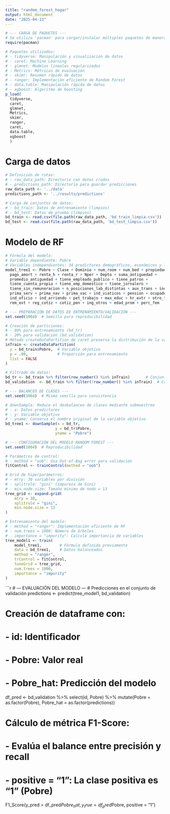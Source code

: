 ```yaml
---
title: "random_forest_hogar"
output: html_document
date: "2025-04-13"
---
```


```r
# --- CARGA DE PAQUETES ---
# Se utiliza 'pacman' para cargar/instalar múltiples paquetes de manera eficiente
require(pacman)

# Paquetes utilizados:
# - tidyverse: Manipulación y visualización de datos
# - caret: Machine Learning
# - glmnet: Modelos lineales regularizados
# - Metrics: Métricas de evaluación
# - skimr: Resumen rápido de datos
# - ranger: Implementación eficiente de Random Forest
# - data.table: Manipulación rápida de datos
# - xgboost: Algoritmo de boosting
p_load(
  tidyverse,
  caret,
  glmnet,
  Metrics,
  skimr,
  ranger, 
  caret,
  data.table,
  xgboost
  )
```

# Carga de datos

```r
# Definición de rutas:
# - raw_data_path: Directorio con datos crudos
# - predictions_path: Directorio para guardar predicciones
raw_data_path <- '../data'
predictions_path <- '../results/predictions'

# Carga de conjuntos de datos:
# - bd_train: Datos de entrenamiento (limpios)
# - bd_test: Datos de prueba (limpios)
bd_train <- read.csv(file.path(raw_data_path, 'bd_train_limpia.csv'))
bd_test <- read.csv(file.path(raw_data_path, 'bd_test_limpia.csv'))

```


# Modelo de RF 
```r
# Fórmula del modelo:
# Variable dependiente: Pobre
# Variables independientes: 34 predictores demográficos, económicos y laborales
model_tree1 <- Pobre ~ Clase + Dominio + num_room + num_bed + propiedad + 
  pago_amort + renta_h + renta_r + Nper + Depto + suma_antiguedad + 
  promedio_antiguedad + tiene_empleado_publico + tiene_patron + 
  tiene_cuenta_propia + tiene_emp_domestico + tiene_jornalero + 
  tiene_sin_remuneracion + n_posiciones_lab_distintas + aux_trans + ind_prima + 
  prima_serv + prima_nav + prima_vac + ind_viaticos + pension + ocupado + 
  ind_oficio + ind_arriendo + pet_trabajo + max_educ + hr_extr + otro_tr + 
  rem_ext + reg_cotiz + cotiz_pen + ing_otros + edad_prom + perc_fem
```

```r
# --- PREPARACIÓN DE DATOS DE ENTRENAMIENTO/VALIDACIÓN ---
set.seed(1004)  # Semilla para reproducibilidad

# Creación de particiones:
# - 80% para entrenamiento (bd_tr)
# - 20% para validación (bd_validation)
# Método createDataPartition de caret preserva la distribución de la variable objetivo
inTrain <- createDataPartition(
  y = bd_train$Pobre,  # Variable objetivo
  p = .80,             # Proporción para entrenamiento
  list = FALSE
)

# Filtrado de datos:
bd_tr <- bd_train %>% filter(row_number() %in% inTrain)       # Conjunto de entrenamiento
bd_validation  <- bd_train %>% filter(!row_number() %in% inTrain)  # Conjunto de validación
```


```r
# --- BALANCEO DE CLASES ---
set.seed(1004)  # Misma semilla para consistencia

# downSample: Reduce el desbalanceo de clases mediante submuestreo
# - x: Datos predictores
# - y: Variable objetivo
# - yname: Conserva el nombre original de la variable objetivo
bd_tree1 <- downSample(x = bd_tr,
                      y = bd_tr$Pobre,
                      yname = "Pobre")
```


```r
# --- CONFIGURACIÓN DEL MODELO RANDOM FOREST ---
set.seed(1004)  # Reproducibilidad

# Parámetros de control:
# - method = "oob": Usa Out-of-Bag error para validación
fitControl <- trainControl(method = "oob")

# Grid de hiperparámetros:
# - mtry: 30 variables por división
# - splitrule: "gini" (impureza de Gini)
# - min.node.size: Tamaño mínimo de nodo = 13
tree_grid <- expand.grid(
    mtry = 30,
    splitrule = "gini",
    min.node.size = 13
)

# Entrenamiento del modelo:
# - method = "ranger": Implementación eficiente de RF
# - num.trees = 1000: Número de árboles
# - importance = "impurity": Calcula importancia de variables
tree_model1 <- train(
    model_tree1,        # Fórmula definida previamente
    data = bd_tree1,    # Datos balanceados
    method = "ranger",  
    trControl = fitControl,
    tuneGrid = tree_grid,
    num.trees = 1000,
    importance = "impurity"
)
```

```r
# --- EVALUACIÓN DEL MODELO ---
# Predicciones en el conjunto de validación
predictions <- predict(tree_model1, bd_validation)

# Creación de dataframe con:
# - id: Identificador
# - Pobre: Valor real
# - Pobre_hat: Predicción del modelo
df_pred <- bd_validation %>%
  select(id, Pobre) %>%
  mutate(Pobre = as.factor(Pobre),
         Pobre_hat = as.factor(predictions))

# Cálculo de métrica F1-Score:
# - Evalúa el balance entre precisión y recall
# - positive = "1": La clase positiva es "1" (Pobre)
F1_Score(y_pred = df_pred$Pobre_hat, y_true = df_pred$Pobre, positive = "1")
